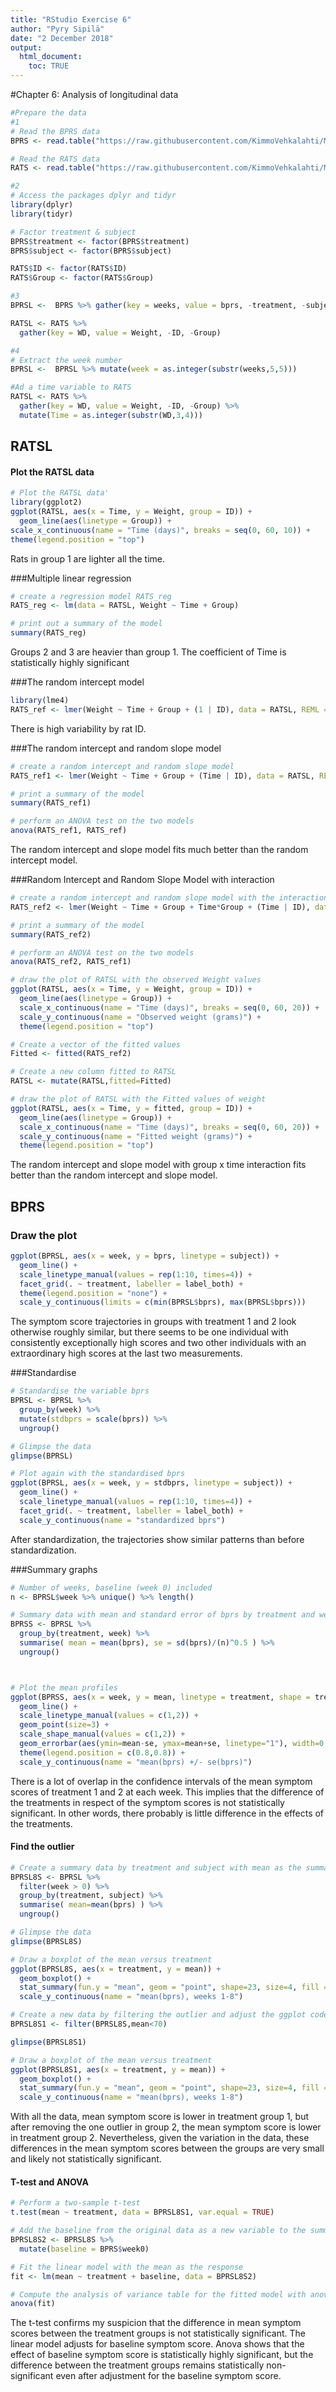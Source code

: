 ---
title: "RStudio Exercise 6"
author: "Pyry Sipilä"
date: "2 December 2018"
output: 
  html_document:
    toc: TRUE
---

#Chapter 6: Analysis of longitudinal data

```{r, include=FALSE}
#Prepare the data
#1
# Read the BPRS data
BPRS <- read.table("https://raw.githubusercontent.com/KimmoVehkalahti/MABS/master/Examples/data/BPRS.txt", sep  =" ", header = T)

# Read the RATS data
RATS <- read.table("https://raw.githubusercontent.com/KimmoVehkalahti/MABS/master/Examples/data/rats.txt", header = TRUE, sep = '\t')

#2
# Access the packages dplyr and tidyr
library(dplyr)
library(tidyr)

# Factor treatment & subject
BPRS$treatment <- factor(BPRS$treatment)
BPRS$subject <- factor(BPRS$subject)

RATS$ID <- factor(RATS$ID)
RATS$Group <- factor(RATS$Group)

#3
BPRSL <-  BPRS %>% gather(key = weeks, value = bprs, -treatment, -subject)

RATSL <- RATS %>%
  gather(key = WD, value = Weight, -ID, -Group)

#4
# Extract the week number
BPRSL <-  BPRSL %>% mutate(week = as.integer(substr(weeks,5,5)))

#Ad a time variable to RATS
RATSL <- RATS %>%
  gather(key = WD, value = Weight, -ID, -Group) %>%
  mutate(Time = as.integer(substr(WD,3,4))) 

```

## RATSL

#### Plot the RATSL data
```{r}
# Plot the RATSL data'
library(ggplot2)
ggplot(RATSL, aes(x = Time, y = Weight, group = ID)) +
  geom_line(aes(linetype = Group)) +
scale_x_continuous(name = "Time (days)", breaks = seq(0, 60, 10)) +
theme(legend.position = "top")
```
Rats in group 1 are lighter all the time.

###Multiple linear regression
```{r}

# create a regression model RATS_reg
RATS_reg <- lm(data = RATSL, Weight ~ Time + Group)

# print out a summary of the model
summary(RATS_reg)
```
Groups 2 and 3 are heavier than group 1. The coefficient of Time is statistically highly significant

###The random intercept model
```{r}
library(lme4)
RATS_ref <- lmer(Weight ~ Time + Group + (1 | ID), data = RATSL, REML = FALSE)
```
There is high variability by rat ID.

###The random intercept and random slope model
```{r}
# create a random intercept and random slope model
RATS_ref1 <- lmer(Weight ~ Time + Group + (Time | ID), data = RATSL, REML = FALSE)

# print a summary of the model
summary(RATS_ref1)

# perform an ANOVA test on the two models
anova(RATS_ref1, RATS_ref)
```
The random intercept and slope model fits much better than the random intercept model.

###Random Intercept and Random Slope Model with interaction
```{r}
# create a random intercept and random slope model with the interaction
RATS_ref2 <- lmer(Weight ~ Time + Group + Time*Group + (Time | ID), data = RATSL, REML = FALSE)

# print a summary of the model
summary(RATS_ref2)

# perform an ANOVA test on the two models
anova(RATS_ref2, RATS_ref1)

# draw the plot of RATSL with the observed Weight values
ggplot(RATSL, aes(x = Time, y = Weight, group = ID)) +
  geom_line(aes(linetype = Group)) +
  scale_x_continuous(name = "Time (days)", breaks = seq(0, 60, 20)) +
  scale_y_continuous(name = "Observed weight (grams)") +
  theme(legend.position = "top")

# Create a vector of the fitted values
Fitted <- fitted(RATS_ref2)

# Create a new column fitted to RATSL
RATSL <- mutate(RATSL,fitted=Fitted)

# draw the plot of RATSL with the Fitted values of weight
ggplot(RATSL, aes(x = Time, y = fitted, group = ID)) +
  geom_line(aes(linetype = Group)) +
  scale_x_continuous(name = "Time (days)", breaks = seq(0, 60, 20)) +
  scale_y_continuous(name = "Fitted weight (grams)") +
  theme(legend.position = "top")
```
The random intercept and slope model with group x time interaction fits better than the random intercept and slope model.

## BPRS

### Draw the plot

```{r}
ggplot(BPRSL, aes(x = week, y = bprs, linetype = subject)) +
  geom_line() +
  scale_linetype_manual(values = rep(1:10, times=4)) +
  facet_grid(. ~ treatment, labeller = label_both) +
  theme(legend.position = "none") + 
  scale_y_continuous(limits = c(min(BPRSL$bprs), max(BPRSL$bprs)))
```
The symptom score trajectories in groups with treatment 1 and 2 look otherwise roughly similar, but there seems to be one individual with consistently exceptionally high scores and two other individuals with an extraordinary high scores at the last two measurements.

###Standardise
```{r}
# Standardise the variable bprs
BPRSL <- BPRSL %>%
  group_by(week) %>%
  mutate(stdbprs = scale(bprs)) %>%
  ungroup()

# Glimpse the data
glimpse(BPRSL)

# Plot again with the standardised bprs
ggplot(BPRSL, aes(x = week, y = stdbprs, linetype = subject)) +
  geom_line() +
  scale_linetype_manual(values = rep(1:10, times=4)) +
  facet_grid(. ~ treatment, labeller = label_both) +
  scale_y_continuous(name = "standardized bprs")

```
After standardization, the trajectories show similar patterns than before standardization.

###Summary graphs
```{r}
# Number of weeks, baseline (week 0) included
n <- BPRSL$week %>% unique() %>% length()

# Summary data with mean and standard error of bprs by treatment and week 
BPRSS <- BPRSL %>%
  group_by(treatment, week) %>%
  summarise( mean = mean(bprs), se = sd(bprs)/(n)^0.5 ) %>%
  ungroup()



# Plot the mean profiles
ggplot(BPRSS, aes(x = week, y = mean, linetype = treatment, shape = treatment)) +
  geom_line() +
  scale_linetype_manual(values = c(1,2)) +
  geom_point(size=3) +
  scale_shape_manual(values = c(1,2)) +
  geom_errorbar(aes(ymin=mean-se, ymax=mean+se, linetype="1"), width=0.3) +
  theme(legend.position = c(0.8,0.8)) +
  scale_y_continuous(name = "mean(bprs) +/- se(bprs)")

```
There is a lot of overlap in the confidence intervals of the mean symptom scores of treatment 1 and 2 at each week. This implies that the difference of the treatments in respect of the symptom scores is not statistically significant. In other words, there probably is little difference in the effects of the treatments.

#### Find the outlier

```{r}
# Create a summary data by treatment and subject with mean as the summary variable (ignoring baseline week 0).
BPRSL8S <- BPRSL %>%
  filter(week > 0) %>%
  group_by(treatment, subject) %>%
  summarise( mean=mean(bprs) ) %>%
  ungroup()

# Glimpse the data
glimpse(BPRSL8S)

# Draw a boxplot of the mean versus treatment
ggplot(BPRSL8S, aes(x = treatment, y = mean)) +
  geom_boxplot() +
  stat_summary(fun.y = "mean", geom = "point", shape=23, size=4, fill = "white") +
  scale_y_continuous(name = "mean(bprs), weeks 1-8")

# Create a new data by filtering the outlier and adjust the ggplot code the draw the plot again with the new data
BPRSL8S1 <- filter(BPRSL8S,mean<70)

glimpse(BPRSL8S1)

# Draw a boxplot of the mean versus treatment
ggplot(BPRSL8S1, aes(x = treatment, y = mean)) +
  geom_boxplot() +
  stat_summary(fun.y = "mean", geom = "point", shape=23, size=4, fill = "white") +
  scale_y_continuous(name = "mean(bprs), weeks 1-8")
```
With all the data, mean symptom score is lower in treatment group 1, but after removing the one outlier in group 2, the mean symptom score is lower in treatment group 2. Nevertheless, given the variation in the data, these differences in the mean symptom scores between the groups are very small and likely not statistically significant.

#### T-test and ANOVA
```{r}
# Perform a two-sample t-test
t.test(mean ~ treatment, data = BPRSL8S1, var.equal = TRUE)

# Add the baseline from the original data as a new variable to the summary data
BPRSL8S2 <- BPRSL8S %>%
  mutate(baseline = BPRS$week0)

# Fit the linear model with the mean as the response 
fit <- lm(mean ~ treatment + baseline, data = BPRSL8S2)

# Compute the analysis of variance table for the fitted model with anova()
anova(fit)
```
The t-test confirms my suspicion that the difference in mean symptom scores between the treatment groups is not statistically significant. The linear model adjusts for baseline symptom score. Anova shows that the effect of baseline symptom score is statistically highly significant, but the difference between the treatment groups remains statistically non-significant even after adjustment for the baseline symptom score.